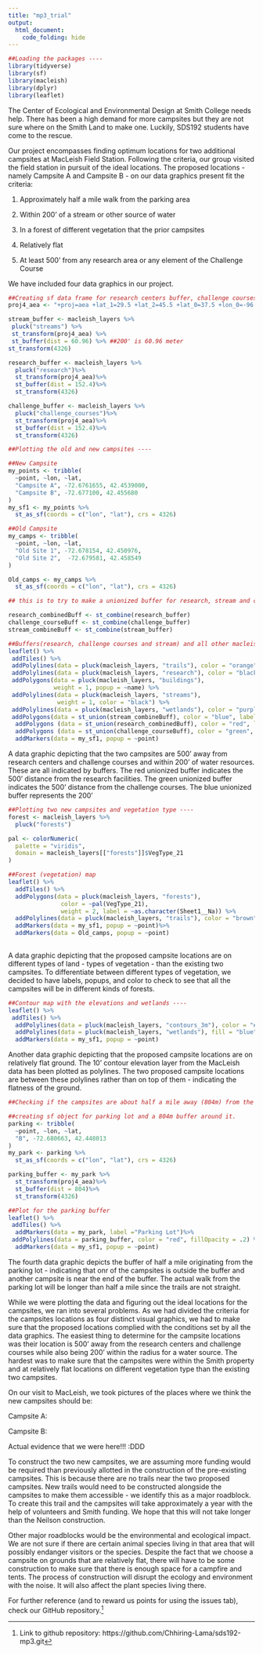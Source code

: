 ```yaml
---
title: "mp3_trial"
output: 
  html_document:
    code_folding: hide
---
```


```r
##Loading the packages ----
library(tidyverse)
library(sf)
library(macleish)
library(dplyr)
library(leaflet)
```
The Center of Ecological and Environmental Design at Smith College needs help. There has been a high demand for more campsites but they are not sure where on the Smith Land to make one. Luckily, SDS192 students have come to the rescue.

Our project encompasses finding optimum locations for two additional campsites at MacLeish Field Station. Following the criteria, our group visited the field station in pursuit of the ideal locations. The proposed locations - namely Campsite A and Campsite B - on our data graphics present fit the criteria:

1. Approximately half a mile walk from the parking area

2. Within 200’ of a stream or other source of water

3. In a forest of different vegetation that the prior campsites

4. Relatively flat

5. At least 500’ from any research area or any element of the Challenge Course 

We have included four data graphics in our project. 

```r
##Creating sf data frame for research centers buffer, challenge courses buffer and streams buffer ----
proj4_aea <- "+proj=aea +lat_1=29.5 +lat_2=45.5 +lat_0=37.5 +lon_0=-96 +x_0=0 +y_0=0 +ellps=GRS80 +datum=NAD83 +units=m +no_defs"

stream_buffer <- macleish_layers %>%
 pluck("streams") %>%
 st_transform(proj4_aea) %>%
 st_buffer(dist = 60.96) %>% ##200' is 60.96 meter
st_transform(4326)

research_buffer <- macleish_layers %>%
  pluck("research")%>%
  st_transform(proj4_aea)%>%
  st_buffer(dist = 152.4)%>%
  st_transform(4326)

challenge_buffer <- macleish_layers %>%
  pluck("challenge_courses")%>%
  st_transform(proj4_aea)%>%
  st_buffer(dist = 152.4)%>%
  st_transform(4326)

```

```r
##Plotting the old and new campsites ----

##New Campsite
my_points <- tribble(
  ~point, ~lon, ~lat,
  "Campsite A", -72.6761655, 42.4539000,
  "Campsite B", -72.677100, 42.455680
)
my_sf1 <- my_points %>%
  st_as_sf(coords = c("lon", "lat"), crs = 4326)

##Old Campsite 
my_camps <- tribble(
  ~point, ~lon, ~lat,
  "Old Site 1", -72.678154, 42.450976,
  "Old Site 2",  -72.679581, 42.458549
)

Old_camps <- my_camps %>%
  st_as_sf(coords = c("lon", "lat"), crs = 4326) 
```

```r
## this is to try to make a unionized buffer for research, stream and challenge course sites ----

research_combinedBuff <- st_combine(research_buffer)
challenge_courseBuff <- st_combine(challenge_buffer)
stream_combineBuff <- st_combine(stream_buffer)
```


```r
##Buffers(research, challenge courses and stream) and all other macleish layers ----
leaflet() %>%
 addTiles() %>%
 addPolylines(data = pluck(macleish_layers, "trails"), color = "orange", weight = 1) %>%
 addPolylines(data = pluck(macleish_layers, "research"), color = "black", weight = 2) %>%
 addPolygons(data = pluck(macleish_layers, "buildings"),
             weight = 1, popup = ~name) %>%
 addPolylines(data = pluck(macleish_layers, "streams"),
              weight = 1, color = "black") %>%
 addPolylines(data = pluck(macleish_layers, "wetlands"), color = "purple", weight = 2) %>%
 addPolygons(data = st_union(stream_combineBuff), color = "blue", label = as.character("Streams Buffer")) %>% 
  addPolygons (data = st_union(research_combinedBuff), color = "red", label = as.character("Research Centers Buffer")) %>%
  addPolygons (data = st_union(challenge_courseBuff), color = "green", label = as.character("Challenge Courses Buffer")) %>%
  addMarkers(data = my_sf1, popup = ~point) 
```

A data graphic depicting that the two campsites are 500’ away from research centers and challenge courses and within 200’ of water resources. These are all indicated by buffers. The red unionized buffer indicates the 500’ distance from the research facilities. The green unionized buffer indicates the 500’ distance from the challenge courses. The blue unionized buffer represents the 200’ 
```r
##Plotting two new campsites and vegetation type ----
forest <- macleish_layers %>%
  pluck("forests")

pal <- colorNumeric(
  palette = "viridis",
  domain = macleish_layers[["forests"]]$VegType_21
)

##Forest (vegetation) map
leaflet() %>%
  addTiles() %>%
  addPolygons(data = pluck(macleish_layers, "forests"), 
               color = ~pal(VegType_21), 
               weight = 2, label = ~as.character(Sheet1__Na)) %>%
  addPolylines(data = pluck(macleish_layers, "trails"), color = "brown", weight = 2)%>%
  addMarkers(data = my_sf1, popup = ~point)%>%
  addMarkers(data = Old_camps, popup = ~point)
  
```


A data graphic depicting that the proposed campsite locations are on different types of land - types of vegetation - than the existing two campsites. To differentiate between different types of vegetation, we decided to have labels, popups, and color to check to see that all the campsites will be in different kinds of forests.

```r
##Contour map with the elevations and wetlands ----
leaflet() %>%
 addTiles() %>%
  addPolylines(data = pluck(macleish_layers, "contours_3m"), color = "#CFD8DC", weight = 2)%>%
  addPolylines(data = pluck(macleish_layers, "wetlands"), fill = "blue", fillOpacity = 1, weight = 2, label = ~as.character(IT_VALDESC)) %>%
  addMarkers(data = my_sf1, popup = ~point)
```

Another data graphic depicting that the proposed campsite locations are on relatively flat ground. The 10’ contour elevation layer from the MacLeish data has been plotted as polylines. The two proposed campsite locations are between these polylines rather than on top of them - indicating the flatness of the ground. 
```r
##Checking if the campsites are about half a mile away (804m) from the parking space ----

##creating sf object for parking lot and a 804m buffer around it.
parking <- tribble(
  ~point, ~lon, ~lat,
  "B", -72.680663, 42.448013
)
my_park <- parking %>%
  st_as_sf(coords = c("lon", "lat"), crs = 4326)

parking_buffer <- my_park %>%
  st_transform(proj4_aea)%>%
  st_buffer(dist = 804)%>%
  st_transform(4326)

##Plot for the parking buffer
leaflet() %>%
 addTiles() %>%
  addMarkers(data = my_park, label ="Parking Lot")%>%
 addPolylines(data = parking_buffer, color = "red", fillOpacity = .2) %>%
  addMarkers(data = my_sf1, popup = ~point)

```

The fourth data graphic depicts the buffer of half a mile originating from the parking lot - indicating that onr of the campsites is outside the buffer and another campsite is near the end of the buffer. The actual walk from the parking lot will be longer than half a mile since the trails are not straight. 

While we were plotting the data and figuring out the ideal locations for the campsites, we ran into several problems. As we had divided the criteria for the campsites locations as four distinct visual graphics, we had to make sure that the proposed locations complied with the conditions set by all the data graphics. The easiest thing to determine for the campsite locations was their location is 500’ away from the research centers and challenge courses while also being 200’ within the radius for a water source. The hardest was to make sure that the campsites were within the Smith property and at relatively flat locations on different vegetation type than the existing two campsites.

On our visit to MacLeish, we took pictures of the places where we think the new campsites should be: 

Campsite A: 


Campsite B: 


Actual evidence that we were here!!! :DDD 

To construct the two new campsites, we are assuming more funding would be required than previously allotted in the construction of the pre-existing campsites. This is because there are no trails near the two proposed campsites. New trails would need to be constructed alongside the campsites to make them accessible - we identify this as a major roadblock. To create this trail and the campsites will take approximately a year with the help of volunteers and Smith funding. We hope that this will not take longer than the Neilson construction.

Other major roadblocks would be the environmental and ecological impact. We are not sure if there are certain animal species living in that area that will possibly endanger visitors or the species. Despite the fact that we choose a campsite on grounds that are relatively flat, there will have to be some construction to make sure that there is enough space for a campfire and tents. The process of construction will disrupt the ecology and environment with the noise. It will also affect the plant species living there.


For further reference (and to reward us points for using the issues tab), check our GitHub repository.^[Link to github repository: https://github.com/Chhiring-Lama/sds192-mp3.git]
